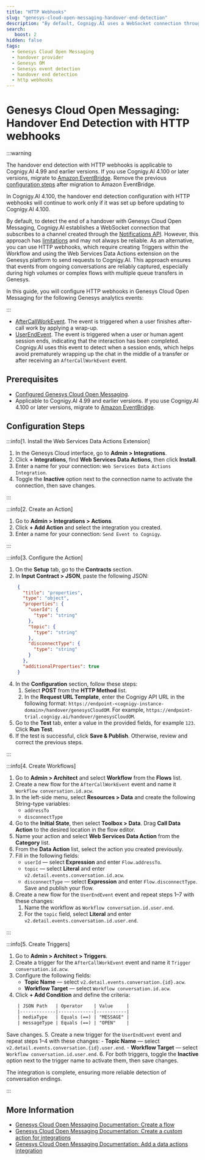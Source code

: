 ```yaml
---
title: "HTTP Webhooks"
slug: "genesys-cloud-open-messaging-handover-end-detection"
description: "By default, Cognigy.AI uses a WebSocket connection through the Notifications API to detect handover completion. Alternatively, you can use HTTP webhooks with Triggers and Web Services Data Actions to send requests to Cognigy.AI."
search:
   boost: 2
hidden: false
tags:
  - Genesys Cloud Open Messaging
  - handover provider
  - Genesys OM
  - Genesys event detection
  - handover end detection
  - http webhooks
---
```


# Genesys Cloud Open Messaging: Handover End Detection with HTTP webhooks

:::warning

  The handover end detection with HTTP webhooks is applicable to Cognigy.AI 4.99 and earlier versions. 
  If you use Cognigy.AI 4.100 or later versions, migrate to [Amazon EventBridge](genesys-cloud-open-messaging-with-amazon-eventbridge.mdx). Remove the previous [configuration steps](#configuration-steps) after migration to Amazon EventBridge.

  In Cognigy.AI 4.100, the handover end detection configuration with HTTP webhooks will continue to work only if it was set up before updating to Cognigy.AI 4.100.

  By default, to detect the end of a handover with Genesys Cloud Open Messaging, Cognigy.AI establishes a WebSocket connection that subscribes to a channel created through the [Notifications API](https://developer.genesys.cloud/notificationsalerts/notifications/notifications-apis). 
  However,
  this approach has [limitations](https://developer.genesys.cloud/notificationsalerts/notifications/#usage-limitations)
  and may not always be reliable.
  As an alternative, you can use HTTP webhooks,
  which require creating Triggers within the Workflow and using the Web Services Data Actions extension on the Genesys platform
  to send requests to Cognigy.AI.
  This approach ensures that events from ongoing conversations are reliably captured,
  especially during high volumes or complex flows with multiple queue transfers in Genesys.

  In this guide, you will configure HTTP webhooks in Genesys Cloud Open Messaging for the following Genesys analytics events:

:::


- [AfterCallWorkEvent](https://developer.genesys.cloud/analyticsdatamanagement/analytics/detail/analytics-detail-events#aftercallworkevent). The event is triggered when a user finishes after-call work by applying a wrap-up.
- [UserEndEvent](https://developer.genesys.cloud/analyticsdatamanagement/analytics/detail/analytics-detail-events#userendevent). The event is triggered when a user or human agent session ends, indicating that the interaction has been completed. Cognigy.AI uses this event to detect when a session ends, which helps avoid prematurely wrapping up the chat in the middle of a transfer or after receiving an `AfterCallWorkEvent` event.

## Prerequisites

- [Configured Genesys Cloud Open Messaging](genesys-cloud-open-messaging.mdx).
- Applicable to Cognigy.AI 4.99 and earlier versions. If you use Cognigy.AI 4.100 or later versions, migrate to [Amazon EventBridge](genesys-cloud-open-messaging-with-amazon-eventbridge.mdx).

## Configuration Steps

:::info[1. Install the Web Services Data Actions Extension]

  1. In the Genesys Cloud interface, go to **Admin > Integrations**.
  2. Click **+ Integrations**, find **Web Services Data Actions**, then click **Install**. 
  3. Enter a name for your connection: `Web Services Data Actions Integration`.
  4. Toggle the **Inactive** option next to the connection name to activate the connection, then save changes.

:::


:::info[2. Create an Action]

  1. Go to **Admin > Integrations > Actions**.
  2. Click **+ Add Action** and select the integration you created.
  3. Enter a name for your connection: `Send Event to Cognigy`.

:::


:::info[3. Configure the Action]

  1. On the **Setup** tab, go to the **Contracts** section.
  2. In **Input Contract > JSON**, paste the following JSON:
  ```json
      {
        "title": "properties",
        "type": "object",
        "properties": {
          "userId": {
            "type": "string"
          },
          "topic": {
            "type": "string"
          },
          "disconnectType": {
            "type": "string"
          }
        },
        "additionalProperties": true
      }
  ```
  4. In the **Configuration** section, follow these steps:
     1. Select **POST** from the **HTTP Method** list.
     2. In the **Request URL Template**, enter the Cognigy API URL in the following format: `https://endpoint-<cognigy-instance-domain>/handover/genesysCloudOM`. For example, `https://endpoint-trial.cognigy.ai/handover/genesysCloudOM`.
  5. Go to the **Test** tab, enter a value in the provided fields, for example `123`. Click **Run Test**.
  6. If the test is successful, click **Save & Publish**. Otherwise, review and correct the previous steps.

:::


:::info[4. Create Workflows]

  1. Go to **Admin > Architect** and select **Workflow** from the **Flows** list.
  2. Create a new flow for the `AfterCallWorkEvent` event and name it `Workflow conversation.id.acw`. 
  3. In the left-side menu, select **Resources > Data** and create the following String-type variables:
      - `addressTo`
      - `disconnectType`
  4. Go to the **Initial State**, then select **Toolbox > Data**. Drag **Call Data Action** to the desired location in the flow editor.
  5. Name your action and select **Web Services Data Action** from the **Category** list.
  6. From the **Data Action** list, select the action you created previously.
  7. Fill in the following fields:
      - `userId` — select **Expression** and enter `Flow.addressTo`.
      - `topic` — select **Literal** and enter `v2.detail.events.conversation.id.acw`.
      - `disconnectType` — select **Expression** and enter `Flow.disconnectType`.
      Save and publish your flow.
  8. Create a new flow for the `UserEndEvent` event and repeat steps 1–7 with these changes:
      1. Name the workflow as `Workflow conversation.id.user.end`.
      2. For the `topic` field, select **Literal** and enter `v2.detail.events.conversation.id.user.end`.

:::


:::info[5. Create Triggers]

  1. Go to **Admin > Architect > Triggers**.
  2. Create a trigger for the `AfterCallWorkEvent` event and name it `Trigger conversation.id.acw`.
  3. Configure the following fields:
      - **Topic Name** — select `v2.detail.events.conversation.{id}.acw`.
      - **Workflow Target** — select `Workflow conversation.id.acw`.
  4. Click **+ Add Condition** and define the criteria:
  ```txt
      | JSON Path   | Operator    | Value     |
      |-------------|-------------|-----------|
      | mediaType   | Equals (==) | "MESSAGE" |
      | messageType | Equals (==) | "OPEN"    |
  ```
  Save changes.
  5.  Create a new trigger for the `UserEndEvent` event and repeat steps 1–4 with these changes:
      - **Topic Name** — select `v2.detail.events.conversation.{id}.user.end`.
      - **Workflow Target** — select `Workflow conversation.id.user.end`.
  6. For both triggers, toggle the **Inactive** option next to the trigger name to activate them, then save changes.

  The integration is complete, ensuring more reliable detection of conversation endings.

:::


## More Information

- [Genesys Cloud Open Messaging Documentation: Create a flow](https://help.mypurecloud.com/articles/create-call-flow/)
- [Genesys Cloud Open Messaging Documentation: Create a custom action for integrations](https://help.mypurecloud.com/articles/create-custom-action-integrations/)
- [Genesys Cloud Open Messaging Documentation: Add a data actions integration](https://help.mypurecloud.com/articles/add-a-data-actions-integration/)